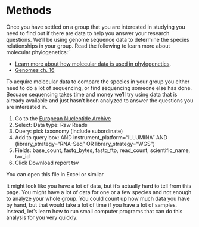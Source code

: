# Methods

Once you have settled on a group that you are interested in studying you need to find out
if there are data to help you answer your research questions.
We'll be using genome sequence data to determine the species relationships in your group.
Read the following to learn more about molecular phylogenetics:'

* [Learn more about how molecular data is used in phylogenetics](https://www.ebi.ac.uk/training-beta/online/courses/introduction-to-phylogenetics/what-is-phylogenetics/why-use-molecular-data/).
* [Genomes ch. 16](https://www.ncbi.nlm.nih.gov/books/NBK21122/)

To acquire molecular data to compare the species in your group 
you either need to do a lot of sequencing, or find sequencing someone else has done.
Becuase sequencing takes time and money we'll try using data that is already available
and just hasn't been analyzed to answer the questions you are interested in.

1. Go to the [European Nucleotide Archive](https://www.ebi.ac.uk/ena/browser/advanced-search)
2. Select: Data type: Raw Reads
3. Query: pick taxonomy (include subordinate)
4. Add to query box: AND instrument_platform="ILLUMINA" AND (library_strategy="RNA-Seq" OR library_strategy="WGS")
5. Fields: base_count, fastq_bytes, fastq_ftp, read_count, scientific_name, tax_id
6. Click Download report tsv

You can open this file in Excel or similar

It might look like you have a lot of data, but it's actually hard to tell from this page.
You might have a lot of data for one or a few species and not enough to analyze your whole group.
You could count up how much data you have by hand, but that would take a lot of time
if you have a lot of samples.
Instead, let's learn how to run small computer programs that can do this analysis for you
very quickly.

